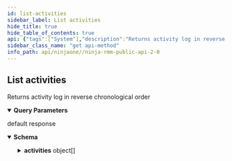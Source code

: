 ```yaml
---
id: list-activities
sidebar_label: List activities
hide_title: true
hide_table_of_contents: true
api: {"tags":["System"],"description":"Returns activity log in reverse chronological order","operationId":"getActivities","parameters":[{"name":"class","in":"query","description":"Activity Class (System/Device) filter","schema":{"type":"string","default":"ALL","enum":["SYSTEM","DEVICE","USER","ALL"]}},{"name":"before","in":"query","description":"Return activities recorded prior to specified date","schema":{"type":"string"}},{"name":"after","in":"query","description":"Return activities recorded after to specified date","schema":{"type":"string"}},{"name":"olderThan","in":"query","description":"Return activities recorded that are newer than specified activity ID","schema":{"type":"integer","format":"int32"}},{"name":"newerThan","in":"query","description":"Return activities recorded that are older than specified activity ID","schema":{"type":"integer","format":"int32"}},{"name":"type","in":"query","description":"Return activities of type","schema":{"type":"string"}},{"name":"status","in":"query","description":"Return activities with status(es)","schema":{"type":"string"}},{"name":"user","in":"query","description":"Return activities for user(s)","schema":{"type":"string"}},{"name":"seriesUid","in":"query","description":"Return activities related to alert (series)","schema":{"type":"string"}},{"name":"df","in":"query","description":"Device filter","schema":{"type":"string"}},{"name":"pageSize","in":"query","description":"Limit number of activities to return","schema":{"maximum":1000,"minimum":10,"type":"integer","format":"int32","default":200}},{"name":"lang","in":"query","description":"Language tag","schema":{"type":"string"}},{"name":"tz","in":"query","description":"Time Zone","schema":{"type":"string"}}],"responses":{"default":{"description":"default response","content":{"application/json":{"schema":{"type":"object","properties":{"lastActivityId":{"type":"integer","description":"Last recorded activity ID for account","format":"int64"},"activities":{"type":"array","items":{"type":"object","properties":{"id":{"type":"integer","description":"Activity identifier","format":"int64"},"activityTime":{"type":"number","description":"Activity timestamp","format":"double"},"deviceId":{"type":"integer","description":"Device identifier","format":"int32"},"severity":{"type":"string","description":"Severity","enum":["NONE","MINOR","MODERATE","MAJOR","CRITICAL"]},"priority":{"type":"string","description":"Priority","enum":["NONE","LOW","MEDIUM","HIGH"]},"seriesUid":{"type":"string","description":"Activity series UID (job/condition UID)","format":"uuid"},"activityType":{"type":"string","description":"Activity type code","enum":["ACTIONSET","ACTION","CONDITION","CONDITION_ACTIONSET","CONDITION_ACTION","ANTIVIRUS","PATCH_MANAGEMENT","TEAMVIEWER","MONITOR","SYSTEM","COMMENT","SHADOWPROTECT","IMAGEMANAGER","HELP_REQUEST","SOFTWARE_PATCH_MANAGEMENT","SPLASHTOP","CLOUDBERRY","CLOUDBERRY_BACKUP","SCHEDULED_TASK","RDP","SCRIPTING","SECURITY","REMOTE_TOOLS","VIRTUALIZATION","PSA","MDM"]},"statusCode":{"type":"string","description":"Activity status code","enum":["START_REQUESTED","STARTED","IN_PROCESS","COMPLETED","CANCEL_REQUESTED","CANCELLED","BLOCKED","TRIGGERED","RESET","ACKNOWLEDGED","DISABLED","EVALUATION_FAILURE","CLIENT_CREATED","CLIENT_UPDATED","CLIENT_DELETED","CREDENTIAL_CREATED","CREDENTIAL_UPDATED","CREDENTIAL_DELETED","LOCATION_CREATED","LOCATION_UPDATED","LOCATION_DELETED","POLICY_CREATED","POLICY_UPDATED","POLICY_DELETED","NODE_CREATED","NODE_UPDATED","NODE_DELETED","NODE_ACCESS_GRANTED","NODE_ACCESS_DENIED","NODE_REGISTRATION_REJECTED","NODE_IDENTIFICATION_UPDATED","NODE_CLONING_DETECTED","NODE_CLONE_ADVISED_TO_REGISTER","NODE_MANUALLY_APPROVED","NODE_AUTOMATICALLY_APPROVED","NODE_MANUALLY_REJECTED","NODE_AUTOMATICALLY_REJECTED","REJECTED_NODE_CLEARED","REJECTED_NODE_DELETED","MOBILE_DEVICE_UNREGISTERED","APP_USER_CREATED","APP_USER_UPDATED","APP_USER_DELETED","APP_USER_LOGGED_IN","APP_USER_LOGGED_OUT","APP_USER_MFA_SETUP","APP_USER_MFA_DELETED","APP_USER_CRITICAL_ACTION","APP_USER_AUDIT_FAILED_LOGIN","END_USER_CREATED","END_USER_UPDATED","END_USER_DELETED","END_USER_LOGGED_IN","END_USER_LOGGED_OUT","END_USER_MFA_SETUP","END_USER_MFA_DELETED","END_USER_AUDIT_FAILED_LOGIN","CONTACT_CREATED","CONTACT_UPDATED","CONTACT_DELETED","DEVICE_GROUP_CREATED","DEVICE_GROUP_UPDATED","DEVICE_GROUP_DELETED","TICKET_TEMPLATE_CREATED","TICKET_TEMPLATE_UPDATED","TICKET_TEMPLATE_DELETED","CUSTOM_HEALTH_STATUS_CHANGED","CUSTOM_HEALTH_STATUS_RESET","PSA_TICKET_CREATION_FAILED","PSA_TICKET_CREATION_SUCCEEDED","RESET_BY_PSA_TICKET_CALLBACK","PSA_TICKET_CREATION_TEST","PSA_ENABLED","PSA_DISABLED","PSA_CREDENTIALS_FAILED","CONNECTWISE_AGREEMENTS_SYNC_COMPLETED","CONNECTWISE_AGREEMENTS_SYNC_STARTED","CONNECTWISE_NODE_SYNC_COMPLETED","CONNECTWISE_NODE_SYNC_STARTED","CONNECTWISE_NODE_SYNC_NODE_CREATED","CONNECTWISE_NODE_SYNC_NODE_UPDATED","CONNECTWISE_NODE_SYNC_NODE_DELETED","CONNECTWISE_UPDATED","CONNECTWISECONTROL_ATTEMPT","AUTOTASK_NODE_SYNC_STARTED","AUTOTASK_NODE_SYNC_COMPLETED","AUTOTASK_NODE_SYNC_NODE_CREATED","AUTOTASK_NODE_SYNC_NODE_UPDATED","AUTOTASK_NODE_SYNC_NODE_DELETED","AUTOTASK_UPDATED","REPORT_CREATED","REPORT_UPDATED","REPORT_DELETED","TIME_ZONE_UPDATED","LANGUAGE_TAG_UPDATED","NODE_ROLE_CREATED","NODE_ROLE_UPDATED","NODE_ROLE_DELETED","COMMENT","VIPREAV_INSTALLED","VIPREAV_INSTALL_FAILED","VIPREAV_UNINSTALLED","VIPREAV_UNINSTALL_FAILED","VIPREAV_SCAN_THREAT_QUARANTINED","VIPREAV_ACTIVEPROTECTION_THREAT_QUARANTINED","VIPREAV_USERINITIATED_THREAT_QUARANTINED","VIPREAV_QUARANTINED_THREAT_REMOVED","VIPREAV_REBOOT_REQUIRED","VIPREAV_SCAN_STARTED","VIPREAV_SCAN_COMPLETED","VIPREAV_SCAN_ABORTED","VIPREAV_SCAN_FAILED","VIPREAV_SCAN_PAUSED","VIPREAV_DISABLED","WEBROOT_COMMAND_SUBMITTED","WEBROOT_THREAT_DETECTED","WEBROOT_INSTALL_FAILED","BITDEFENDER_SCAN_STARTED","BITDEFENDER_SCAN_COMPLETED","BITDEFENDER_THREAT_DELETE_FROM_QUARANTINE","BITDEFENDER_THREAT_RESTORE_FROM_QUARANTINE","BITDEFENDER_SCAN_FAILED","BITDEFENDER_THREAT_DELETE_FROM_QUARANTINE_FAILED","BITDEFENDER_THREAT_RESTORE_FROM_QUARANTINE_FAILED","BITDEFENDER_DOWNLOAD_STARTED","BITDEFENDER_DOWNLOAD_SUCCEEDED","BITDEFENDER_DOWNLOAD_FAILED","BITDEFENDER_INSTALLATION_STARTED","BITDEFENDER_INSTALLATION_SUCCEEDED","BITDEFENDER_INSTALLATION_FAILED","BITDEFENDER_UNINSTALLATION_STARTED","BITDEFENDER_UNINSTALLATION_SUCCEEDED","BITDEFENDER_UNINSTALLATION_FAILED","BITDEFENDER_UNPACKING_FAILED","BDAS_BITDEFENDER_THREAT_IGNORED","BDAS_BITDEFENDER_THREAT_PRESENT","BDAS_BITDEFENDER_THREAT_DELETED","BDAS_BITDEFENDER_THREAT_BLOCKED","BDAS_BITDEFENDER_THREAT_QUARANTINED","BDAS_BITDEFENDER_THREAT_CLEANED","BDAS_BITDEFENDER_PURGE_QUARANTINE_FAILED","BDAS_BITDEFENDER_PURGE_QUARANTINE_SUCCESS","BDAS_BITDEFENDER_THREAT_QUARANTINE_RESTORED","BDAS_BITDEFENDER_THREAT_QUARANTINE_RESTORED_CUSTOMPATH","BDAS_BITDEFENDER_THREAT_QUARANTINE_DELETED","BITDEFENDER_RETRY_INSTALL_COMPLETED","BITDEFENDER_DISABLED","BITDEFENDER_EXISTING_PRODUCT_UNINSTALL","COMPETITOR_EXISTING_PRODUCT_UNINSTALL","SCHEDULE_INSTALL_OPTION_CHANGED","SECURITY_CREDENTIAL_ACCESS_GRANTED","SECURITY_CREDENTIAL_ACCESS_DENIED","PATCH_MANAGEMENT_SCAN_STARTED","PATCH_MANAGEMENT_SCAN_COMPLETED","PATCH_MANAGEMENT_APPLY_PATCH_STARTED","PATCH_MANAGEMENT_APPLY_PATCH_COMPLETED","PATCH_MANAGEMENT_INSTALLED","PATCH_MANAGEMENT_INSTALL_FAILED","PATCH_MANAGEMENT_MESSAGE","PATCH_MANAGEMENT_FAILURE","SOFTWARE_PATCH_MANAGEMENT_SCAN_STARTED","SOFTWARE_PATCH_MANAGEMENT_SCAN_COMPLETED","SOFTWARE_PATCH_MANAGEMENT_APPLY_PATCH_STARTED","SOFTWARE_PATCH_MANAGEMENT_APPLY_PATCH_COMPLETED","SOFTWARE_PATCH_MANAGEMENT_INSTALLED","SOFTWARE_PATCH_MANAGEMENT_INSTALL_FAILED","SOFTWARE_PATCH_MANAGEMENT_MESSAGE","TEAMVIEWER_INSTALLED","TEAMVIEWER_INSTALL_FAILED","TEAMVIEWER_UNINSTALLED","TEAMVIEWER_UNINSTALL_FAILED","TEAMVIEWER_CONNECTION_ESTABLISHED","TEAMVIEWER_CONNECTION_TERMINATED","TEAMVIEWER_PERMANENT_PASSWORD_CHANGED","TEAMVIEWER_ACCOUNTNAME_ADDED","TEAMVIEWER_ACCOUNTNAME_CHANGED","TEAMVIEWER_ACCOUNTNAME_REMOVED","TEAMVIEWER_CONNECTION_CANCELLED","TEAMVIEWER_CONFIG_CHANGED","SPLASHTOP_CONNECTION_INITIATED","SPLASHTOP_CONNECTION_ESTABLISHED","SPLASHTOP_CONNECTION_TERMINATED","REMOTE_TOOLS_UPLOAD_FILE_INITIATED","REMOTE_TOOLS_DOWNLOAD_FILE_INITIATED","REMOTE_TOOLS_CREATE_DIRECTORY_INITIATED","REMOTE_TOOLS_RENAME_FILE_INITIATED","REMOTE_TOOLS_DELETE_FILE_INITIATED","REMOTE_TOOLS_MODIFY_OBJECT_SUCCESS","REMOTE_TOOLS_MODIFY_OBJECT_FAILED","REMOTE_TOOLS_COPY_OBJECT_SUCCESS","REMOTE_TOOLS_COPY_OBJECT_FAILED","REMOTE_TOOLS_MOVE_OBJECT_SUCCESS","REMOTE_TOOLS_MOVE_OBJECT_FAILED","REMOTE_TOOLS_DELETE_OBJECT_SUCCESS","REMOTE_TOOLS_DELETE_OBJECT_FAILED","REMOTE_TOOLS_CREATE_DIRECTORY_SUCCESS","REMOTE_TOOLS_CREATE_DIRECTORY_FAILED","REMOTE_TOOLS_FILE_TRANSFER_SUCCESS","REMOTE_TOOLS_FILE_TRANSFER_FAILED","REMOTE_TOOLS_SERVICE_CONTROL_INITIATED","REMOTE_TOOLS_START_SERVICE_SUCCESS","REMOTE_TOOLS_START_SERVICE_FAILED","REMOTE_TOOLS_STOP_SERVICE_SUCCESS","REMOTE_TOOLS_STOP_SERVICE_FAILED","REMOTE_TOOLS_RESTART_SERVICE_SUCCESS","REMOTE_TOOLS_RESTART_SERVICE_FAILED","REMOTE_TOOLS_START_TYPE_CHANGE_SUCCESS","REMOTE_TOOLS_START_TYPE_CHANGE_FAILED","REMOTE_TOOLS_PROCESS_CONTROL_INITIATED","REMOTE_TOOLS_SET_PROCESS_PRIORITY_SUCESS","REMOTE_TOOLS_SET_PROCESS_PRIORITY_FAILED","REMOTE_TOOLS_TERMINATE_PROCESS_SUCCESS","REMOTE_TOOLS_TERMINATE_PROCESS_FAILED","REMOTE_TOOLS_TERMINATE_PROCESS_TREE_SUCCESS","REMOTE_TOOLS_TERMINATE_PROCESS_TREE_FAILED","REMOTE_TOOLS_REGISTRY_CONTROL_INITIATED","REMOTE_TOOLS_CREATE_KEY_SUCCESS","REMOTE_TOOLS_CREATE_KEY_FAILED","REMOTE_TOOLS_RENAME_KEY_SUCCESS","REMOTE_TOOLS_RENAME_KEY_FAILED","REMOTE_TOOLS_DELETE_KEY_SUCCESS","REMOTE_TOOLS_DELETE_KEY_FAILED","REMOTE_TOOLS_CREATE_PARAMETER_SUCCESS","REMOTE_TOOLS_CREATE_PARAMETER_FAILED","REMOTE_TOOLS_RENAME_PARAMETER_SUCCESS","REMOTE_TOOLS_RENAME_PARAMETER_FAILED","REMOTE_TOOLS_DELETE_PARAMETER_SUCCESS","REMOTE_TOOLS_DELETE_PARAMETER_FAILED","REMOTE_TOOLS_MODIFY_PARAMETER_SUCCESS","REMOTE_TOOLS_MODIFY_PARAMETER_FAILED","REMOTE_TOOLS_ACTIVE_DIRECTORY_INITIATED","ADAPTER_ADDED","ADAPTER_REMOVED","ADAPTER_CONFIG_CHANGED","ADAPTER_STATUS_CHANGED","CPU_ADDED","CPU_REMOVED","MEMORY_ADDED","MEMORY_REMOVED","DISK_DRIVE_ADDED","DISK_DRIVE_REMOVED","USER_LOGGED_IN","USER_LOGGED_OUT","PORT_OPENED","PORT_CLOSED","WINDOWS_SERVICE_STARTED","WINDOWS_SERVICE_STOPPED","MAC_DAEMON_STARTED","MAC_DAEMON_STOPPED","USER_ACCOUNT_ADDED","USER_ACCOUNT_REMOVED","PROCESS_STARTED","PROCESS_STOPPED","SYSTEM_REBOOTED","SOFTWARE_ADDED","SOFTWARE_REMOVED","DISK_PARTITION_ADDED","DISK_PARTITION_REMOVED","DISK_VOLUME_ADDED","DISK_VOLUME_REMOVED","CREDENTIALS_CHANGED","RAID_CONTROLLER_ADDED","RAID_CONTROLLER_REMOVED","RAID_PHYSICAL_DRIVE_ADDED","RAID_PHYSICAL_DRIVE_REMOVED","RAID_LOGICAL_DISK_ADDED","RAID_LOGICAL_DISK_REMOVED","BITLOCKER_ENABLED","BITLOCKER_DISABLED","FILEVAULT_ENABLED","FILEVAULT_DISABLED","TRUSTED_PLATFORM_MODULE_ENABLED","TRUSTED_PLATFORM_MODULE_DISABLED","TRUSTED_PLATFORM_MODULE_INSTALLED","TRUSTED_PLATFORM_MODULE_UNINSTALLED","SERVER_MESSAGE","AGENT_MESSAGE","WEBAPP_MESSAGE","DIVISION_FEATURE_ENABLED","DIVISION_FEATURE_DISABLED","NODE_JOBS_CANCELLED","DIVISION_STATUS_CHANGED","SHADOWPROTECT_INSTALLED","SHADOWPROTECT_INSTALL_FAILED","SHADOWPROTECT_UNINSTALLED","SHADOWPROTECT_UNINSTALL_FAILED","SHADOWPROTECT_BACKUPJOB_FAILED","SHADOWPROTECT_BACKUPJOB_ABORTED","SHADOWPROTECT_LICENSE_PROVISIONED","SHADOWPROTECT_LICENSE_PROVISION_FAILED","SHADOWPROTECT_LICENSE_ACTIVATED","SHADOWPROTECT_LICENSE_ACTIVATION_FAILED","SHADOWPROTECT_LICENSE_DEACTIVATED","SHADOWPROTECT_LICENSE_DEACTIVATION_FAILED","IMAGEMANAGER_INSTALLED","IMAGEMANAGER_INSTALL_FAILED","IMAGEMANAGER_UNINSTALLED","IMAGEMANAGER_UNINSTALL_FAILED","IMAGEMANAGER_LICENSE_PROVISIONED","IMAGEMANAGER_LICENSE_PROVISION_FAILED","IMAGEMANAGER_LICENSE_ACTIVATED","IMAGEMANAGER_LICENSE_ACTIVATION_FAILED","IMAGEMANAGER_LICENSE_DEACTIVATED","IMAGEMANAGER_LICENSE_DEACTIVATION_FAILED","IMAGEMANAGER_CONSOLIDATION_FAILED","IMAGEMANAGER_VERIFICATION_FAILED","HELP_REQUEST_SUBMITTED","CLOUDBERRY_INSTALLED","CLOUDBERRY_INSTALL_FAILED","CLOUDBERRY_UNINSTALLED","CLOUDBERRY_UNINSTALL_FAILED","CLOUDBERRY_BACKUPPLAN_CREATED","CLOUDBERRY_BACKUPPLAN_EDITED","CLOUDBERRY_BACKUPPLAN_DELETED","CLOUDBERRY_BACKUPPLAN_CREATION_FAILED","CLOUDBERRY_BACKUPJOB_STARTED","CLOUDBERRY_BACKUPJOB_SUCCEEDED","CLOUDBERRY_BACKUPJOB_FAILED","CLOUDBERRY_BACKUPJOB_COMPLETED_WITH_WARNING","CLOUDBERRY_USER_CREATED","CLOUDBERRY_NETWORK_CREDENTIAL_CREATED","CLOUDBERRY_NETWORK_CREDENTIAL_CREATION_FAILED","RDP_CONNECTION_INITIATED","RDP_CONNECTION_ESTABLISHED","RDP_CONNECTION_TERMINATED","RDP_AUTO_PROVISION","NC_SESSION_REQUESTED","NC_SESSION_STARTED","NC_SESSION_TERMINATED","NC_SESSION_SESSION_TERMINATION_REQUESTED","NC_SESSION_FAILED_TO_START","SCHEDULED_TASK_CREATED","SCHEDULED_TASK_UPDATED","SCHEDULED_TASK_DELETED","SCRIPT_CREATED","SCRIPT_UPDATED","SCRIPT_DELETED","LOCKHART_BACKUPJOB_START_REQUESTED","LOCKHART_BACKUPJOB_STARTED","LOCKHART_BACKUPJOB_IN_PROCESS","LOCKHART_BACKUPJOB_COMPLETED","LOCKHART_BACKUPJOB_FAILED","LOCKHART_RESTOREJOB_START_REQUESTED","LOCKHART_RESTOREJOB_STARTED","LOCKHART_RESTOREJOB_IN_PROCESS","LOCKHART_RESTOREJOB_COMPLETED","LOCKHART_RESTOREJOB_FAILED","LOCKHART_BACKUPJOB_COMPLETED_WITH_WARNING","LOCKHART_BACKUP_DOWNLOADED","LOCKHART_BACKUPPLAN_ADDED","LOCKHART_BACKUPPLAN_EDITED","LOCKHART_BACKUPPLAN_DELETED","LOCKHART_BACKUPJOB_CANCELLED","LOCKHART_BACKUPJOB_PROCESSING","LOCKHART_INSTALL_FAILED","LOCKHART_UNINSTALL_FAILED","LOCKHART_INSTALLED","LOCKHART_UNINSTALLED","LOCKHART_RESTOREJOB_CANCELLED","LOCKHART_BACKUPPLAN_CREATION_FAILED","LOCKHART_BACKUP_CONFIGURE_FAILED","LOCKHART_FILE_DOWNLOAD","LOCKHART_FOLDER_DOWNLOAD","LOCKHART_UPSYNCJOB_PROCESSING","LOCKHART_UPSYNCJOB_IN_PROCESS","LOCKHART_UPSYNCJOB_STARTED","LOCKHART_UPSYNCJOB_COMPLETED","LOCKHART_UPSYNCJOB_CANCELLED","LOCKHART_UPSYNCJOB_FAILED","LOCKHART_BACKUP_NAS_ACCESS_FAILED","LOCKHART_IMAGE_RESTORE_STARTED","LOCKHART_IMAGE_RESTORE_COMPLETED","LOCKHART_IMAGE_RESTORE_FAILED","LOCKHART_IMAGE_DOWNLOAD_STARTED","LOCKHART_IMAGE_DOWNLOAD_COMPLETED","LOCKHART_IMAGE_DOWNLOAD_FAILED","LOCKHART_IMAGE_DOWNLOAD_FILE_STARTED","LOCKHART_IMAGE_DOWNLOAD_FILE_COMPLETED","LOCKHART_IMAGE_DOWNLOAD_FILE_FAILED","LOCKHART_IMAGE_MOUNT_COMPLETED","LOCKHART_IMAGE_MOUNT_FAILED","LOCKHART_IMAGE_DOWNLOAD_FOLDER_STARTED","LOCKHART_IMAGE_DOWNLOAD_FOLDER_COMPLETED","LOCKHART_IMAGE_DOWNLOAD_FOLDER_FAILED","LOCKHART_REVISIONS_DELETE_STARTED","LOCKHART_REVISIONS_DELETED","LOCKHART_REVISIONS_DELETE_FAILED","LOCKHART_FOLDERS_DELETED","LOCKHART_FILES_DELETED","LOCKHART_FILES_AND_FOLDERS_DELETED","API_ACCESS_GRANTED","API_ACCESS_DENIED","API_WEBHOOK_CONFIGURATION_UPDATED","API_ACCESS_REVOKED","MAINTENANCE_MODE_CONFIGURED","MAINTENANCE_MODE_DELETED","MAINTENANCE_MODE_MODIFIED","MAINTENANCE_MODE_FAILED","REMOTE_SUPPORT_CREATED","REMOTE_SUPPORT_UPDATED","REMOTE_SUPPORT_DELETED","ACTIVE_DIRECTORY_ADD_USER_TO_GROUP_AND_SET_PRIMARY_GROUP_FAILED","ACTIVE_DIRECTORY_ADD_USER_TO_GROUP_AND_SET_PRIMARY_GROUP_SUCCESS","ACTIVE_DIRECTORY_ADD_USER_TO_GROUP_FAILED","ACTIVE_DIRECTORY_ADD_USER_TO_GROUP_SUCCESS","ACTIVE_DIRECTORY_ALLOW_USER_PASSWORD_CHANGE_FAILED","ACTIVE_DIRECTORY_ALLOW_USER_PASSWORD_CHANGE_SUCCESS","ACTIVE_DIRECTORY_DISABLED_ACCOUNT_EXPIRATION_FAILED","ACTIVE_DIRECTORY_DISABLED_ACCOUNT_EXPIRATION_SUCCESS","ACTIVE_DIRECTORY_DISABLED_PASSWORD_EXPIRATION_FAILED","ACTIVE_DIRECTORY_DISABLED_PASSWORD_EXPIRATION_SUCCESS","ACTIVE_DIRECTORY_DISABLE_USER_FAILED","ACTIVE_DIRECTORY_DISABLE_USER_SUCCESS","ACTIVE_DIRECTORY_DISALLOW_USER_PASSWORD_CHANGE_FAILED","ACTIVE_DIRECTORY_DISALLOW_USER_PASSWORD_CHANGE_SUCCESS","ACTIVE_DIRECTORY_ENABLE_USER_FAILED","ACTIVE_DIRECTORY_ENABLE_USER_SUCCESS","ACTIVE_DIRECTORY_ENABLED_PASSWORD_EXPIRATION_FAILED","ACTIVE_DIRECTORY_ENABLED_PASSWORD_EXPIRATION_SUCCESS","ACTIVE_DIRECTORY_NOT_REQUIRE_PASSWORD_CHANGE_FAILED","ACTIVE_DIRECTORY_NOT_REQUIRE_PASSWORD_CHANGE_SUCCESS","ACTIVE_DIRECTORY_REMOVE_USER_FROM_GROUP_FAILED","ACTIVE_DIRECTORY_REMOVE_USER_FROM_GROUP_SUCCESS","ACTIVE_DIRECTORY_REQUIRE_PASSWORD_CHANGE_FAILED","ACTIVE_DIRECTORY_REQUIRE_PASSWORD_CHANGE_SUCCESS","ACTIVE_DIRECTORY_RESET_PASSWORD_FAILED","ACTIVE_DIRECTORY_RESET_PASSWORD_SUCCESS","ACTIVE_DIRECTORY_SET_ACCOUNT_EXPIRATION_FAILED","ACTIVE_DIRECTORY_SET_ACCOUNT_EXPIRATION_SUCCESS","ACTIVE_DIRECTORY_SET_PRIMARY_GROUP_FAILED","ACTIVE_DIRECTORY_SET_PRIMARY_GROUP_SUCCESS","ACTIVE_DIRECTORY_UNLOCK_USER_SUCCESS","ACTIVE_DIRECTORY_UNLOCK_USER_FAILED","ACTIVE_DIRECTORY_AUTO_DISCOVERY_JOB_RESULT_FAILED","ACTIVE_DIRECTORY_AUTO_DISCOVERY_JOB_RESULT_SUCCESS","ACTIVE_DIRECTORY_AUTO_DISCOVERY_DEPLOYMENT_RESULT","ACTIVE_DIRECTORY_AUTO_DISCOVERY_CHANGE_CANDIDATE_NODE_STATUS_FAILED","ACTIVE_DIRECTORY_AUTO_DISCOVERY_CHANGE_CANDIDATE_NODE_STATUS_SUCCESS","ACTIVE_DIRECTORY_AUTO_DISCOVERY_CLEAR_CANDIDATE_NODES_FAILED","ACTIVE_DIRECTORY_AUTO_DISCOVERY_CLEAR_CANDIDATE_NODES_SUCCESS","ACTIVE_DIRECTORY_AUTO_DISCOVERY_DISCOVERY_JOB_CREATED","ACTIVE_DIRECTORY_AUTO_DISCOVERY_DISCOVERY_JOB_UPDATED","ACTIVE_DIRECTORY_AUTO_DISCOVERY_DISCOVERY_JOB_DELETED","UNKNOWN","NINJA_TICKETING_CREATION_FAILED","NINJA_TICKETING_FORM_CREATED","NINJA_TICKETING_FORM_UPDATED","NINJA_TICKETING_FORM_ACTIVED","NINJA_TICKETING_FORM_DEACTIVED","NINJA_TICKETING_ATTRIBUTE_CREATED","NINJA_TICKETING_ATTRIBUTE_UPDATED","NINJA_TICKETING_ATTRIBUTE_ACTIVED","NINJA_TICKETING_ATTRIBUTE_DEACTIVATED","NINJA_TICKETING_RULESET_CREATED","NINJA_TICKETING_RULESET_UPDATED","NINJA_TICKETING_RULESET_DELETED","NINJA_TICKETING_EMAIL_ADDRESS_CONFIG_CREATED","NINJA_TICKETING_EMAIL_ADDRESS_CONFIG_UPDATED","NINJA_TICKETING_EMAIL_ADDRESS_CONFIG_DELETED","NINJA_TICKETING_EMAIL_ADDRESS_CONFIG_MAKE_DEFAULT","NINJA_TICKETING_TRIGGER_CREATED","NINJA_TICKETING_TRIGGER_UPDATED","NINJA_TICKETING_TRIGGER_DELETED","NINJA_TICKETING_TICKET_CREATED","NINJA_TICKETING_TICKET_DELETED","NINJA_TICKETING_PENDING_EMAIL_CREATION_APPROVED","NINJA_TICKETING_PENDING_EMAIL_UPDATE_APPROVED","NINJA_TICKETING_PENDING_EMAIL_REJECTED","NINJA_TICKETING_ENABLED","NINJA_TICKETING_DISABLED","NINJA_TICKETING_UPDATED","NINJA_TICKETING_FORM_MAKE_DEFAULT","NINJA_TICKETING_CONDITION_RULE_MAKE_DEFAULT","NINJA_TICKETING_SCRIPT_RULE_MAKE_DEFAULT","NINJA_TICKETING_PENDING_EMAIL_RECEIVED","NODE_ATTRIBUTE_CREATED","NODE_ATTRIBUTE_UPDATED","NODE_ATTRIBUTE_DELETED","NODE_ATTRIBUTE_VALUE_UPDATED","NODE_ATTRIBUTE_VALUE_DECRYPTED","DOCUMENT_TEMPLATE_CREATED","DOCUMENT_TEMPLATE_UPDATED","DOCUMENT_TEMPLATE_DELETED","CLIENT_DOCUMENT_CREATED","CLIENT_DOCUMENT_UPDATED","CLIENT_DOCUMENT_DELETED","CLIENT_DOCUMENT_ATTRIBUTE_VALUE_DECRYPTED","MDM_LOCK_DEVICE_STATUS_CREATED","MDM_REBOOT_DEVICE_STATUS_CREATED","MDM_RESET_PASSCODE_DEVICE_STATUS_CREATED","MDM_RELINQUISH_OWNERSHIP_DEVICE_STATUS_CREATED","MDM_LOCK_DEVICE_STATUS_UPDATED","MDM_REBOOT_DEVICE_STATUS_UPDATED","MDM_RESET_PASSCODE_DEVICE_STATUS_UPDATED","MDM_RELINQUISH_OWNERSHIP_DEVICE_STATUS_UPDATED","MDM_CLEAR_PASSCODE_STATUS_CREATED","MDM_CLEAR_PASSCODE_STATUS_UPDATED","MDM_ERASE_STATUS_CREATED","MDM_ERASE_STATUS_UPDATED"]},"status":{"type":"string","description":"Status description"},"activityResult":{"type":"string","description":"Activity result","enum":["SUCCESS","FAILURE","UNSUPPORTED","UNCOMPLETED"]},"sourceConfigUid":{"type":"string","description":"Source configuration/policy element reference","format":"uuid"},"sourceName":{"type":"string","description":"Source configuration/policy element name"},"subject":{"type":"string","description":"Activity subject"},"userId":{"type":"integer","description":"User identifier","format":"int32"},"message":{"type":"string","description":"Activity message"},"type":{"type":"string","description":"Activity type description"},"data":{"type":"object","additionalProperties":true,"description":"Activity data"}}}}}}}}}},"method":"get","path":"/api/v2/activities","servers":[{"url":"https://eu.ninjarmm.com","description":"EU instance"},{"url":"https://app.ninjarmm.com","description":"US instance"},{"url":"https://oc.ninjarmm.com","description":"Oceania instance"}],"security":[{"oauth2":["monitoring","Management","control"]},{"sessionKey":["monitoring","Management","control"]},{"bearer":["monitoring","Management","control"]}],"securitySchemes":{"oauth2":{"type":"oauth2","flows":{"authorizationCode":{"authorizationUrl":"/ws/oauth/authorize","tokenUrl":"/ws/oauth/token","scopes":{"monitoring":"Monitoring APIs","Management":"Management APIs"}},"clientCredentials":{"tokenUrl":"/ws/oauth/token","scopes":{"monitoring":"Monitoring APIs","Management":"Management APIs"}}}},"sessionKey":{"type":"apiKey","name":"sessionKey","in":"cookie"},"bearer":{"type":"http","scheme":"bearer"}},"info":{"title":"Ninja RMM Public API 2.0","description":"Ninja RMM Public API documentation. <br><br>\nSee also: <br> \n<a href=\"https://resources.ninjarmm.com/API/Ninja+RMM+Public+API+v2.0.5+Device+Filter+Syntax.pdf\">Device Filter syntax</a><br>\n<a href=\"https://resources.ninjarmm.com/API/Ninja+RMM+Public+API+v2.0.5+Webhooks.pdf\">Webhooks</a>","contact":{"email":"api@ninjarmm.com"},"version":"2.0.9-draft"},"postman":{"name":"List activities","description":{"content":"Returns activity log in reverse chronological order","type":"text/plain"},"url":{"path":["api","v2","activities"],"host":["{{baseUrl}}"],"query":[{"disabled":false,"description":{"content":"Activity Class (System/Device) filter","type":"text/plain"},"key":"class","value":""},{"disabled":false,"description":{"content":"Return activities recorded prior to specified date","type":"text/plain"},"key":"before","value":""},{"disabled":false,"description":{"content":"Return activities recorded after to specified date","type":"text/plain"},"key":"after","value":""},{"disabled":false,"description":{"content":"Return activities recorded that are newer than specified activity ID","type":"text/plain"},"key":"olderThan","value":""},{"disabled":false,"description":{"content":"Return activities recorded that are older than specified activity ID","type":"text/plain"},"key":"newerThan","value":""},{"disabled":false,"description":{"content":"Return activities of type","type":"text/plain"},"key":"type","value":""},{"disabled":false,"description":{"content":"Return activities with status(es)","type":"text/plain"},"key":"status","value":""},{"disabled":false,"description":{"content":"Return activities for user(s)","type":"text/plain"},"key":"user","value":""},{"disabled":false,"description":{"content":"Return activities related to alert (series)","type":"text/plain"},"key":"seriesUid","value":""},{"disabled":false,"description":{"content":"Device filter","type":"text/plain"},"key":"df","value":""},{"disabled":false,"description":{"content":"Limit number of activities to return","type":"text/plain"},"key":"pageSize","value":""},{"disabled":false,"description":{"content":"Language tag","type":"text/plain"},"key":"lang","value":""},{"disabled":false,"description":{"content":"Time Zone","type":"text/plain"},"key":"tz","value":""}],"variable":[]},"header":[{"key":"Accept","value":"application/json"}],"method":"GET"}}
sidebar_class_name: "get api-method"
info_path: api/ninjaone//ninja-rmm-public-api-2-0
---
```



## List activities



Returns activity log in reverse chronological order

<details style={{"marginBottom":"1rem"}} data-collapsed={false} open={true}><summary style={{}}><strong>Query Parameters</strong></summary><div><ul><ParamsItem className={"paramsItem"} param={{"name":"class","in":"query","description":"Activity Class (System/Device) filter","schema":{"type":"string","default":"ALL","enum":["SYSTEM","DEVICE","USER","ALL"]}}}></ParamsItem><ParamsItem className={"paramsItem"} param={{"name":"before","in":"query","description":"Return activities recorded prior to specified date","schema":{"type":"string"}}}></ParamsItem><ParamsItem className={"paramsItem"} param={{"name":"after","in":"query","description":"Return activities recorded after to specified date","schema":{"type":"string"}}}></ParamsItem><ParamsItem className={"paramsItem"} param={{"name":"olderThan","in":"query","description":"Return activities recorded that are newer than specified activity ID","schema":{"type":"integer","format":"int32"}}}></ParamsItem><ParamsItem className={"paramsItem"} param={{"name":"newerThan","in":"query","description":"Return activities recorded that are older than specified activity ID","schema":{"type":"integer","format":"int32"}}}></ParamsItem><ParamsItem className={"paramsItem"} param={{"name":"type","in":"query","description":"Return activities of type","schema":{"type":"string"}}}></ParamsItem><ParamsItem className={"paramsItem"} param={{"name":"status","in":"query","description":"Return activities with status(es)","schema":{"type":"string"}}}></ParamsItem><ParamsItem className={"paramsItem"} param={{"name":"user","in":"query","description":"Return activities for user(s)","schema":{"type":"string"}}}></ParamsItem><ParamsItem className={"paramsItem"} param={{"name":"seriesUid","in":"query","description":"Return activities related to alert (series)","schema":{"type":"string"}}}></ParamsItem><ParamsItem className={"paramsItem"} param={{"name":"df","in":"query","description":"Device filter","schema":{"type":"string"}}}></ParamsItem><ParamsItem className={"paramsItem"} param={{"name":"pageSize","in":"query","description":"Limit number of activities to return","schema":{"maximum":1000,"minimum":10,"type":"integer","format":"int32","default":200}}}></ParamsItem><ParamsItem className={"paramsItem"} param={{"name":"lang","in":"query","description":"Language tag","schema":{"type":"string"}}}></ParamsItem><ParamsItem className={"paramsItem"} param={{"name":"tz","in":"query","description":"Time Zone","schema":{"type":"string"}}}></ParamsItem></ul></div></details><div><ApiTabs><TabItem label={"default"} value={"default"}><div>

default response

</div><div><details style={{}} data-collapsed={false} open={true}><summary style={{"textAlign":"left"}}><strong>Schema</strong></summary><div style={{"textAlign":"left","marginLeft":"1rem"}}></div><ul style={{"marginLeft":"1rem"}}><SchemaItem collapsible={false} name={"lastActivityId"} required={false} schemaDescription={"Last recorded activity ID for account"} schemaName={"int64"} qualifierMessage={undefined}></SchemaItem><SchemaItem collapsible={true} className={"schemaItem"}><details style={{}}><summary style={{}}><strong>activities</strong><span style={{"opacity":"0.6"}}> object[]</span></summary><div style={{"marginLeft":"1rem"}}><ul><SchemaItem collapsible={false} name={"id"} required={false} schemaDescription={"Activity identifier"} schemaName={"int64"} qualifierMessage={undefined}></SchemaItem><SchemaItem collapsible={false} name={"activityTime"} required={false} schemaDescription={"Activity timestamp"} schemaName={"double"} qualifierMessage={undefined}></SchemaItem><SchemaItem collapsible={false} name={"deviceId"} required={false} schemaDescription={"Device identifier"} schemaName={"int32"} qualifierMessage={undefined}></SchemaItem><SchemaItem collapsible={false} name={"severity"} required={false} schemaDescription={"Severity"} schemaName={"string"} qualifierMessage={"**Possible values:** [`NONE`, `MINOR`, `MODERATE`, `MAJOR`, `CRITICAL`]"}></SchemaItem><SchemaItem collapsible={false} name={"priority"} required={false} schemaDescription={"Priority"} schemaName={"string"} qualifierMessage={"**Possible values:** [`NONE`, `LOW`, `MEDIUM`, `HIGH`]"}></SchemaItem><SchemaItem collapsible={false} name={"seriesUid"} required={false} schemaDescription={"Activity series UID (job/condition UID)"} schemaName={"uuid"} qualifierMessage={undefined}></SchemaItem><SchemaItem collapsible={false} name={"activityType"} required={false} schemaDescription={"Activity type code"} schemaName={"string"} qualifierMessage={"**Possible values:** [`ACTIONSET`, `ACTION`, `CONDITION`, `CONDITION_ACTIONSET`, `CONDITION_ACTION`, `ANTIVIRUS`, `PATCH_MANAGEMENT`, `TEAMVIEWER`, `MONITOR`, `SYSTEM`, `COMMENT`, `SHADOWPROTECT`, `IMAGEMANAGER`, `HELP_REQUEST`, `SOFTWARE_PATCH_MANAGEMENT`, `SPLASHTOP`, `CLOUDBERRY`, `CLOUDBERRY_BACKUP`, `SCHEDULED_TASK`, `RDP`, `SCRIPTING`, `SECURITY`, `REMOTE_TOOLS`, `VIRTUALIZATION`, `PSA`, `MDM`]"}></SchemaItem><SchemaItem collapsible={false} name={"statusCode"} required={false} schemaDescription={"Activity status code"} schemaName={"string"} qualifierMessage={"**Possible values:** [`START_REQUESTED`, `STARTED`, `IN_PROCESS`, `COMPLETED`, `CANCEL_REQUESTED`, `CANCELLED`, `BLOCKED`, `TRIGGERED`, `RESET`, `ACKNOWLEDGED`, `DISABLED`, `EVALUATION_FAILURE`, `CLIENT_CREATED`, `CLIENT_UPDATED`, `CLIENT_DELETED`, `CREDENTIAL_CREATED`, `CREDENTIAL_UPDATED`, `CREDENTIAL_DELETED`, `LOCATION_CREATED`, `LOCATION_UPDATED`, `LOCATION_DELETED`, `POLICY_CREATED`, `POLICY_UPDATED`, `POLICY_DELETED`, `NODE_CREATED`, `NODE_UPDATED`, `NODE_DELETED`, `NODE_ACCESS_GRANTED`, `NODE_ACCESS_DENIED`, `NODE_REGISTRATION_REJECTED`, `NODE_IDENTIFICATION_UPDATED`, `NODE_CLONING_DETECTED`, `NODE_CLONE_ADVISED_TO_REGISTER`, `NODE_MANUALLY_APPROVED`, `NODE_AUTOMATICALLY_APPROVED`, `NODE_MANUALLY_REJECTED`, `NODE_AUTOMATICALLY_REJECTED`, `REJECTED_NODE_CLEARED`, `REJECTED_NODE_DELETED`, `MOBILE_DEVICE_UNREGISTERED`, `APP_USER_CREATED`, `APP_USER_UPDATED`, `APP_USER_DELETED`, `APP_USER_LOGGED_IN`, `APP_USER_LOGGED_OUT`, `APP_USER_MFA_SETUP`, `APP_USER_MFA_DELETED`, `APP_USER_CRITICAL_ACTION`, `APP_USER_AUDIT_FAILED_LOGIN`, `END_USER_CREATED`, `END_USER_UPDATED`, `END_USER_DELETED`, `END_USER_LOGGED_IN`, `END_USER_LOGGED_OUT`, `END_USER_MFA_SETUP`, `END_USER_MFA_DELETED`, `END_USER_AUDIT_FAILED_LOGIN`, `CONTACT_CREATED`, `CONTACT_UPDATED`, `CONTACT_DELETED`, `DEVICE_GROUP_CREATED`, `DEVICE_GROUP_UPDATED`, `DEVICE_GROUP_DELETED`, `TICKET_TEMPLATE_CREATED`, `TICKET_TEMPLATE_UPDATED`, `TICKET_TEMPLATE_DELETED`, `CUSTOM_HEALTH_STATUS_CHANGED`, `CUSTOM_HEALTH_STATUS_RESET`, `PSA_TICKET_CREATION_FAILED`, `PSA_TICKET_CREATION_SUCCEEDED`, `RESET_BY_PSA_TICKET_CALLBACK`, `PSA_TICKET_CREATION_TEST`, `PSA_ENABLED`, `PSA_DISABLED`, `PSA_CREDENTIALS_FAILED`, `CONNECTWISE_AGREEMENTS_SYNC_COMPLETED`, `CONNECTWISE_AGREEMENTS_SYNC_STARTED`, `CONNECTWISE_NODE_SYNC_COMPLETED`, `CONNECTWISE_NODE_SYNC_STARTED`, `CONNECTWISE_NODE_SYNC_NODE_CREATED`, `CONNECTWISE_NODE_SYNC_NODE_UPDATED`, `CONNECTWISE_NODE_SYNC_NODE_DELETED`, `CONNECTWISE_UPDATED`, `CONNECTWISECONTROL_ATTEMPT`, `AUTOTASK_NODE_SYNC_STARTED`, `AUTOTASK_NODE_SYNC_COMPLETED`, `AUTOTASK_NODE_SYNC_NODE_CREATED`, `AUTOTASK_NODE_SYNC_NODE_UPDATED`, `AUTOTASK_NODE_SYNC_NODE_DELETED`, `AUTOTASK_UPDATED`, `REPORT_CREATED`, `REPORT_UPDATED`, `REPORT_DELETED`, `TIME_ZONE_UPDATED`, `LANGUAGE_TAG_UPDATED`, `NODE_ROLE_CREATED`, `NODE_ROLE_UPDATED`, `NODE_ROLE_DELETED`, `COMMENT`, `VIPREAV_INSTALLED`, `VIPREAV_INSTALL_FAILED`, `VIPREAV_UNINSTALLED`, `VIPREAV_UNINSTALL_FAILED`, `VIPREAV_SCAN_THREAT_QUARANTINED`, `VIPREAV_ACTIVEPROTECTION_THREAT_QUARANTINED`, `VIPREAV_USERINITIATED_THREAT_QUARANTINED`, `VIPREAV_QUARANTINED_THREAT_REMOVED`, `VIPREAV_REBOOT_REQUIRED`, `VIPREAV_SCAN_STARTED`, `VIPREAV_SCAN_COMPLETED`, `VIPREAV_SCAN_ABORTED`, `VIPREAV_SCAN_FAILED`, `VIPREAV_SCAN_PAUSED`, `VIPREAV_DISABLED`, `WEBROOT_COMMAND_SUBMITTED`, `WEBROOT_THREAT_DETECTED`, `WEBROOT_INSTALL_FAILED`, `BITDEFENDER_SCAN_STARTED`, `BITDEFENDER_SCAN_COMPLETED`, `BITDEFENDER_THREAT_DELETE_FROM_QUARANTINE`, `BITDEFENDER_THREAT_RESTORE_FROM_QUARANTINE`, `BITDEFENDER_SCAN_FAILED`, `BITDEFENDER_THREAT_DELETE_FROM_QUARANTINE_FAILED`, `BITDEFENDER_THREAT_RESTORE_FROM_QUARANTINE_FAILED`, `BITDEFENDER_DOWNLOAD_STARTED`, `BITDEFENDER_DOWNLOAD_SUCCEEDED`, `BITDEFENDER_DOWNLOAD_FAILED`, `BITDEFENDER_INSTALLATION_STARTED`, `BITDEFENDER_INSTALLATION_SUCCEEDED`, `BITDEFENDER_INSTALLATION_FAILED`, `BITDEFENDER_UNINSTALLATION_STARTED`, `BITDEFENDER_UNINSTALLATION_SUCCEEDED`, `BITDEFENDER_UNINSTALLATION_FAILED`, `BITDEFENDER_UNPACKING_FAILED`, `BDAS_BITDEFENDER_THREAT_IGNORED`, `BDAS_BITDEFENDER_THREAT_PRESENT`, `BDAS_BITDEFENDER_THREAT_DELETED`, `BDAS_BITDEFENDER_THREAT_BLOCKED`, `BDAS_BITDEFENDER_THREAT_QUARANTINED`, `BDAS_BITDEFENDER_THREAT_CLEANED`, `BDAS_BITDEFENDER_PURGE_QUARANTINE_FAILED`, `BDAS_BITDEFENDER_PURGE_QUARANTINE_SUCCESS`, `BDAS_BITDEFENDER_THREAT_QUARANTINE_RESTORED`, `BDAS_BITDEFENDER_THREAT_QUARANTINE_RESTORED_CUSTOMPATH`, `BDAS_BITDEFENDER_THREAT_QUARANTINE_DELETED`, `BITDEFENDER_RETRY_INSTALL_COMPLETED`, `BITDEFENDER_DISABLED`, `BITDEFENDER_EXISTING_PRODUCT_UNINSTALL`, `COMPETITOR_EXISTING_PRODUCT_UNINSTALL`, `SCHEDULE_INSTALL_OPTION_CHANGED`, `SECURITY_CREDENTIAL_ACCESS_GRANTED`, `SECURITY_CREDENTIAL_ACCESS_DENIED`, `PATCH_MANAGEMENT_SCAN_STARTED`, `PATCH_MANAGEMENT_SCAN_COMPLETED`, `PATCH_MANAGEMENT_APPLY_PATCH_STARTED`, `PATCH_MANAGEMENT_APPLY_PATCH_COMPLETED`, `PATCH_MANAGEMENT_INSTALLED`, `PATCH_MANAGEMENT_INSTALL_FAILED`, `PATCH_MANAGEMENT_MESSAGE`, `PATCH_MANAGEMENT_FAILURE`, `SOFTWARE_PATCH_MANAGEMENT_SCAN_STARTED`, `SOFTWARE_PATCH_MANAGEMENT_SCAN_COMPLETED`, `SOFTWARE_PATCH_MANAGEMENT_APPLY_PATCH_STARTED`, `SOFTWARE_PATCH_MANAGEMENT_APPLY_PATCH_COMPLETED`, `SOFTWARE_PATCH_MANAGEMENT_INSTALLED`, `SOFTWARE_PATCH_MANAGEMENT_INSTALL_FAILED`, `SOFTWARE_PATCH_MANAGEMENT_MESSAGE`, `TEAMVIEWER_INSTALLED`, `TEAMVIEWER_INSTALL_FAILED`, `TEAMVIEWER_UNINSTALLED`, `TEAMVIEWER_UNINSTALL_FAILED`, `TEAMVIEWER_CONNECTION_ESTABLISHED`, `TEAMVIEWER_CONNECTION_TERMINATED`, `TEAMVIEWER_PERMANENT_PASSWORD_CHANGED`, `TEAMVIEWER_ACCOUNTNAME_ADDED`, `TEAMVIEWER_ACCOUNTNAME_CHANGED`, `TEAMVIEWER_ACCOUNTNAME_REMOVED`, `TEAMVIEWER_CONNECTION_CANCELLED`, `TEAMVIEWER_CONFIG_CHANGED`, `SPLASHTOP_CONNECTION_INITIATED`, `SPLASHTOP_CONNECTION_ESTABLISHED`, `SPLASHTOP_CONNECTION_TERMINATED`, `REMOTE_TOOLS_UPLOAD_FILE_INITIATED`, `REMOTE_TOOLS_DOWNLOAD_FILE_INITIATED`, `REMOTE_TOOLS_CREATE_DIRECTORY_INITIATED`, `REMOTE_TOOLS_RENAME_FILE_INITIATED`, `REMOTE_TOOLS_DELETE_FILE_INITIATED`, `REMOTE_TOOLS_MODIFY_OBJECT_SUCCESS`, `REMOTE_TOOLS_MODIFY_OBJECT_FAILED`, `REMOTE_TOOLS_COPY_OBJECT_SUCCESS`, `REMOTE_TOOLS_COPY_OBJECT_FAILED`, `REMOTE_TOOLS_MOVE_OBJECT_SUCCESS`, `REMOTE_TOOLS_MOVE_OBJECT_FAILED`, `REMOTE_TOOLS_DELETE_OBJECT_SUCCESS`, `REMOTE_TOOLS_DELETE_OBJECT_FAILED`, `REMOTE_TOOLS_CREATE_DIRECTORY_SUCCESS`, `REMOTE_TOOLS_CREATE_DIRECTORY_FAILED`, `REMOTE_TOOLS_FILE_TRANSFER_SUCCESS`, `REMOTE_TOOLS_FILE_TRANSFER_FAILED`, `REMOTE_TOOLS_SERVICE_CONTROL_INITIATED`, `REMOTE_TOOLS_START_SERVICE_SUCCESS`, `REMOTE_TOOLS_START_SERVICE_FAILED`, `REMOTE_TOOLS_STOP_SERVICE_SUCCESS`, `REMOTE_TOOLS_STOP_SERVICE_FAILED`, `REMOTE_TOOLS_RESTART_SERVICE_SUCCESS`, `REMOTE_TOOLS_RESTART_SERVICE_FAILED`, `REMOTE_TOOLS_START_TYPE_CHANGE_SUCCESS`, `REMOTE_TOOLS_START_TYPE_CHANGE_FAILED`, `REMOTE_TOOLS_PROCESS_CONTROL_INITIATED`, `REMOTE_TOOLS_SET_PROCESS_PRIORITY_SUCESS`, `REMOTE_TOOLS_SET_PROCESS_PRIORITY_FAILED`, `REMOTE_TOOLS_TERMINATE_PROCESS_SUCCESS`, `REMOTE_TOOLS_TERMINATE_PROCESS_FAILED`, `REMOTE_TOOLS_TERMINATE_PROCESS_TREE_SUCCESS`, `REMOTE_TOOLS_TERMINATE_PROCESS_TREE_FAILED`, `REMOTE_TOOLS_REGISTRY_CONTROL_INITIATED`, `REMOTE_TOOLS_CREATE_KEY_SUCCESS`, `REMOTE_TOOLS_CREATE_KEY_FAILED`, `REMOTE_TOOLS_RENAME_KEY_SUCCESS`, `REMOTE_TOOLS_RENAME_KEY_FAILED`, `REMOTE_TOOLS_DELETE_KEY_SUCCESS`, `REMOTE_TOOLS_DELETE_KEY_FAILED`, `REMOTE_TOOLS_CREATE_PARAMETER_SUCCESS`, `REMOTE_TOOLS_CREATE_PARAMETER_FAILED`, `REMOTE_TOOLS_RENAME_PARAMETER_SUCCESS`, `REMOTE_TOOLS_RENAME_PARAMETER_FAILED`, `REMOTE_TOOLS_DELETE_PARAMETER_SUCCESS`, `REMOTE_TOOLS_DELETE_PARAMETER_FAILED`, `REMOTE_TOOLS_MODIFY_PARAMETER_SUCCESS`, `REMOTE_TOOLS_MODIFY_PARAMETER_FAILED`, `REMOTE_TOOLS_ACTIVE_DIRECTORY_INITIATED`, `ADAPTER_ADDED`, `ADAPTER_REMOVED`, `ADAPTER_CONFIG_CHANGED`, `ADAPTER_STATUS_CHANGED`, `CPU_ADDED`, `CPU_REMOVED`, `MEMORY_ADDED`, `MEMORY_REMOVED`, `DISK_DRIVE_ADDED`, `DISK_DRIVE_REMOVED`, `USER_LOGGED_IN`, `USER_LOGGED_OUT`, `PORT_OPENED`, `PORT_CLOSED`, `WINDOWS_SERVICE_STARTED`, `WINDOWS_SERVICE_STOPPED`, `MAC_DAEMON_STARTED`, `MAC_DAEMON_STOPPED`, `USER_ACCOUNT_ADDED`, `USER_ACCOUNT_REMOVED`, `PROCESS_STARTED`, `PROCESS_STOPPED`, `SYSTEM_REBOOTED`, `SOFTWARE_ADDED`, `SOFTWARE_REMOVED`, `DISK_PARTITION_ADDED`, `DISK_PARTITION_REMOVED`, `DISK_VOLUME_ADDED`, `DISK_VOLUME_REMOVED`, `CREDENTIALS_CHANGED`, `RAID_CONTROLLER_ADDED`, `RAID_CONTROLLER_REMOVED`, `RAID_PHYSICAL_DRIVE_ADDED`, `RAID_PHYSICAL_DRIVE_REMOVED`, `RAID_LOGICAL_DISK_ADDED`, `RAID_LOGICAL_DISK_REMOVED`, `BITLOCKER_ENABLED`, `BITLOCKER_DISABLED`, `FILEVAULT_ENABLED`, `FILEVAULT_DISABLED`, `TRUSTED_PLATFORM_MODULE_ENABLED`, `TRUSTED_PLATFORM_MODULE_DISABLED`, `TRUSTED_PLATFORM_MODULE_INSTALLED`, `TRUSTED_PLATFORM_MODULE_UNINSTALLED`, `SERVER_MESSAGE`, `AGENT_MESSAGE`, `WEBAPP_MESSAGE`, `DIVISION_FEATURE_ENABLED`, `DIVISION_FEATURE_DISABLED`, `NODE_JOBS_CANCELLED`, `DIVISION_STATUS_CHANGED`, `SHADOWPROTECT_INSTALLED`, `SHADOWPROTECT_INSTALL_FAILED`, `SHADOWPROTECT_UNINSTALLED`, `SHADOWPROTECT_UNINSTALL_FAILED`, `SHADOWPROTECT_BACKUPJOB_FAILED`, `SHADOWPROTECT_BACKUPJOB_ABORTED`, `SHADOWPROTECT_LICENSE_PROVISIONED`, `SHADOWPROTECT_LICENSE_PROVISION_FAILED`, `SHADOWPROTECT_LICENSE_ACTIVATED`, `SHADOWPROTECT_LICENSE_ACTIVATION_FAILED`, `SHADOWPROTECT_LICENSE_DEACTIVATED`, `SHADOWPROTECT_LICENSE_DEACTIVATION_FAILED`, `IMAGEMANAGER_INSTALLED`, `IMAGEMANAGER_INSTALL_FAILED`, `IMAGEMANAGER_UNINSTALLED`, `IMAGEMANAGER_UNINSTALL_FAILED`, `IMAGEMANAGER_LICENSE_PROVISIONED`, `IMAGEMANAGER_LICENSE_PROVISION_FAILED`, `IMAGEMANAGER_LICENSE_ACTIVATED`, `IMAGEMANAGER_LICENSE_ACTIVATION_FAILED`, `IMAGEMANAGER_LICENSE_DEACTIVATED`, `IMAGEMANAGER_LICENSE_DEACTIVATION_FAILED`, `IMAGEMANAGER_CONSOLIDATION_FAILED`, `IMAGEMANAGER_VERIFICATION_FAILED`, `HELP_REQUEST_SUBMITTED`, `CLOUDBERRY_INSTALLED`, `CLOUDBERRY_INSTALL_FAILED`, `CLOUDBERRY_UNINSTALLED`, `CLOUDBERRY_UNINSTALL_FAILED`, `CLOUDBERRY_BACKUPPLAN_CREATED`, `CLOUDBERRY_BACKUPPLAN_EDITED`, `CLOUDBERRY_BACKUPPLAN_DELETED`, `CLOUDBERRY_BACKUPPLAN_CREATION_FAILED`, `CLOUDBERRY_BACKUPJOB_STARTED`, `CLOUDBERRY_BACKUPJOB_SUCCEEDED`, `CLOUDBERRY_BACKUPJOB_FAILED`, `CLOUDBERRY_BACKUPJOB_COMPLETED_WITH_WARNING`, `CLOUDBERRY_USER_CREATED`, `CLOUDBERRY_NETWORK_CREDENTIAL_CREATED`, `CLOUDBERRY_NETWORK_CREDENTIAL_CREATION_FAILED`, `RDP_CONNECTION_INITIATED`, `RDP_CONNECTION_ESTABLISHED`, `RDP_CONNECTION_TERMINATED`, `RDP_AUTO_PROVISION`, `NC_SESSION_REQUESTED`, `NC_SESSION_STARTED`, `NC_SESSION_TERMINATED`, `NC_SESSION_SESSION_TERMINATION_REQUESTED`, `NC_SESSION_FAILED_TO_START`, `SCHEDULED_TASK_CREATED`, `SCHEDULED_TASK_UPDATED`, `SCHEDULED_TASK_DELETED`, `SCRIPT_CREATED`, `SCRIPT_UPDATED`, `SCRIPT_DELETED`, `LOCKHART_BACKUPJOB_START_REQUESTED`, `LOCKHART_BACKUPJOB_STARTED`, `LOCKHART_BACKUPJOB_IN_PROCESS`, `LOCKHART_BACKUPJOB_COMPLETED`, `LOCKHART_BACKUPJOB_FAILED`, `LOCKHART_RESTOREJOB_START_REQUESTED`, `LOCKHART_RESTOREJOB_STARTED`, `LOCKHART_RESTOREJOB_IN_PROCESS`, `LOCKHART_RESTOREJOB_COMPLETED`, `LOCKHART_RESTOREJOB_FAILED`, `LOCKHART_BACKUPJOB_COMPLETED_WITH_WARNING`, `LOCKHART_BACKUP_DOWNLOADED`, `LOCKHART_BACKUPPLAN_ADDED`, `LOCKHART_BACKUPPLAN_EDITED`, `LOCKHART_BACKUPPLAN_DELETED`, `LOCKHART_BACKUPJOB_CANCELLED`, `LOCKHART_BACKUPJOB_PROCESSING`, `LOCKHART_INSTALL_FAILED`, `LOCKHART_UNINSTALL_FAILED`, `LOCKHART_INSTALLED`, `LOCKHART_UNINSTALLED`, `LOCKHART_RESTOREJOB_CANCELLED`, `LOCKHART_BACKUPPLAN_CREATION_FAILED`, `LOCKHART_BACKUP_CONFIGURE_FAILED`, `LOCKHART_FILE_DOWNLOAD`, `LOCKHART_FOLDER_DOWNLOAD`, `LOCKHART_UPSYNCJOB_PROCESSING`, `LOCKHART_UPSYNCJOB_IN_PROCESS`, `LOCKHART_UPSYNCJOB_STARTED`, `LOCKHART_UPSYNCJOB_COMPLETED`, `LOCKHART_UPSYNCJOB_CANCELLED`, `LOCKHART_UPSYNCJOB_FAILED`, `LOCKHART_BACKUP_NAS_ACCESS_FAILED`, `LOCKHART_IMAGE_RESTORE_STARTED`, `LOCKHART_IMAGE_RESTORE_COMPLETED`, `LOCKHART_IMAGE_RESTORE_FAILED`, `LOCKHART_IMAGE_DOWNLOAD_STARTED`, `LOCKHART_IMAGE_DOWNLOAD_COMPLETED`, `LOCKHART_IMAGE_DOWNLOAD_FAILED`, `LOCKHART_IMAGE_DOWNLOAD_FILE_STARTED`, `LOCKHART_IMAGE_DOWNLOAD_FILE_COMPLETED`, `LOCKHART_IMAGE_DOWNLOAD_FILE_FAILED`, `LOCKHART_IMAGE_MOUNT_COMPLETED`, `LOCKHART_IMAGE_MOUNT_FAILED`, `LOCKHART_IMAGE_DOWNLOAD_FOLDER_STARTED`, `LOCKHART_IMAGE_DOWNLOAD_FOLDER_COMPLETED`, `LOCKHART_IMAGE_DOWNLOAD_FOLDER_FAILED`, `LOCKHART_REVISIONS_DELETE_STARTED`, `LOCKHART_REVISIONS_DELETED`, `LOCKHART_REVISIONS_DELETE_FAILED`, `LOCKHART_FOLDERS_DELETED`, `LOCKHART_FILES_DELETED`, `LOCKHART_FILES_AND_FOLDERS_DELETED`, `API_ACCESS_GRANTED`, `API_ACCESS_DENIED`, `API_WEBHOOK_CONFIGURATION_UPDATED`, `API_ACCESS_REVOKED`, `MAINTENANCE_MODE_CONFIGURED`, `MAINTENANCE_MODE_DELETED`, `MAINTENANCE_MODE_MODIFIED`, `MAINTENANCE_MODE_FAILED`, `REMOTE_SUPPORT_CREATED`, `REMOTE_SUPPORT_UPDATED`, `REMOTE_SUPPORT_DELETED`, `ACTIVE_DIRECTORY_ADD_USER_TO_GROUP_AND_SET_PRIMARY_GROUP_FAILED`, `ACTIVE_DIRECTORY_ADD_USER_TO_GROUP_AND_SET_PRIMARY_GROUP_SUCCESS`, `ACTIVE_DIRECTORY_ADD_USER_TO_GROUP_FAILED`, `ACTIVE_DIRECTORY_ADD_USER_TO_GROUP_SUCCESS`, `ACTIVE_DIRECTORY_ALLOW_USER_PASSWORD_CHANGE_FAILED`, `ACTIVE_DIRECTORY_ALLOW_USER_PASSWORD_CHANGE_SUCCESS`, `ACTIVE_DIRECTORY_DISABLED_ACCOUNT_EXPIRATION_FAILED`, `ACTIVE_DIRECTORY_DISABLED_ACCOUNT_EXPIRATION_SUCCESS`, `ACTIVE_DIRECTORY_DISABLED_PASSWORD_EXPIRATION_FAILED`, `ACTIVE_DIRECTORY_DISABLED_PASSWORD_EXPIRATION_SUCCESS`, `ACTIVE_DIRECTORY_DISABLE_USER_FAILED`, `ACTIVE_DIRECTORY_DISABLE_USER_SUCCESS`, `ACTIVE_DIRECTORY_DISALLOW_USER_PASSWORD_CHANGE_FAILED`, `ACTIVE_DIRECTORY_DISALLOW_USER_PASSWORD_CHANGE_SUCCESS`, `ACTIVE_DIRECTORY_ENABLE_USER_FAILED`, `ACTIVE_DIRECTORY_ENABLE_USER_SUCCESS`, `ACTIVE_DIRECTORY_ENABLED_PASSWORD_EXPIRATION_FAILED`, `ACTIVE_DIRECTORY_ENABLED_PASSWORD_EXPIRATION_SUCCESS`, `ACTIVE_DIRECTORY_NOT_REQUIRE_PASSWORD_CHANGE_FAILED`, `ACTIVE_DIRECTORY_NOT_REQUIRE_PASSWORD_CHANGE_SUCCESS`, `ACTIVE_DIRECTORY_REMOVE_USER_FROM_GROUP_FAILED`, `ACTIVE_DIRECTORY_REMOVE_USER_FROM_GROUP_SUCCESS`, `ACTIVE_DIRECTORY_REQUIRE_PASSWORD_CHANGE_FAILED`, `ACTIVE_DIRECTORY_REQUIRE_PASSWORD_CHANGE_SUCCESS`, `ACTIVE_DIRECTORY_RESET_PASSWORD_FAILED`, `ACTIVE_DIRECTORY_RESET_PASSWORD_SUCCESS`, `ACTIVE_DIRECTORY_SET_ACCOUNT_EXPIRATION_FAILED`, `ACTIVE_DIRECTORY_SET_ACCOUNT_EXPIRATION_SUCCESS`, `ACTIVE_DIRECTORY_SET_PRIMARY_GROUP_FAILED`, `ACTIVE_DIRECTORY_SET_PRIMARY_GROUP_SUCCESS`, `ACTIVE_DIRECTORY_UNLOCK_USER_SUCCESS`, `ACTIVE_DIRECTORY_UNLOCK_USER_FAILED`, `ACTIVE_DIRECTORY_AUTO_DISCOVERY_JOB_RESULT_FAILED`, `ACTIVE_DIRECTORY_AUTO_DISCOVERY_JOB_RESULT_SUCCESS`, `ACTIVE_DIRECTORY_AUTO_DISCOVERY_DEPLOYMENT_RESULT`, `ACTIVE_DIRECTORY_AUTO_DISCOVERY_CHANGE_CANDIDATE_NODE_STATUS_FAILED`, `ACTIVE_DIRECTORY_AUTO_DISCOVERY_CHANGE_CANDIDATE_NODE_STATUS_SUCCESS`, `ACTIVE_DIRECTORY_AUTO_DISCOVERY_CLEAR_CANDIDATE_NODES_FAILED`, `ACTIVE_DIRECTORY_AUTO_DISCOVERY_CLEAR_CANDIDATE_NODES_SUCCESS`, `ACTIVE_DIRECTORY_AUTO_DISCOVERY_DISCOVERY_JOB_CREATED`, `ACTIVE_DIRECTORY_AUTO_DISCOVERY_DISCOVERY_JOB_UPDATED`, `ACTIVE_DIRECTORY_AUTO_DISCOVERY_DISCOVERY_JOB_DELETED`, `UNKNOWN`, `NINJA_TICKETING_CREATION_FAILED`, `NINJA_TICKETING_FORM_CREATED`, `NINJA_TICKETING_FORM_UPDATED`, `NINJA_TICKETING_FORM_ACTIVED`, `NINJA_TICKETING_FORM_DEACTIVED`, `NINJA_TICKETING_ATTRIBUTE_CREATED`, `NINJA_TICKETING_ATTRIBUTE_UPDATED`, `NINJA_TICKETING_ATTRIBUTE_ACTIVED`, `NINJA_TICKETING_ATTRIBUTE_DEACTIVATED`, `NINJA_TICKETING_RULESET_CREATED`, `NINJA_TICKETING_RULESET_UPDATED`, `NINJA_TICKETING_RULESET_DELETED`, `NINJA_TICKETING_EMAIL_ADDRESS_CONFIG_CREATED`, `NINJA_TICKETING_EMAIL_ADDRESS_CONFIG_UPDATED`, `NINJA_TICKETING_EMAIL_ADDRESS_CONFIG_DELETED`, `NINJA_TICKETING_EMAIL_ADDRESS_CONFIG_MAKE_DEFAULT`, `NINJA_TICKETING_TRIGGER_CREATED`, `NINJA_TICKETING_TRIGGER_UPDATED`, `NINJA_TICKETING_TRIGGER_DELETED`, `NINJA_TICKETING_TICKET_CREATED`, `NINJA_TICKETING_TICKET_DELETED`, `NINJA_TICKETING_PENDING_EMAIL_CREATION_APPROVED`, `NINJA_TICKETING_PENDING_EMAIL_UPDATE_APPROVED`, `NINJA_TICKETING_PENDING_EMAIL_REJECTED`, `NINJA_TICKETING_ENABLED`, `NINJA_TICKETING_DISABLED`, `NINJA_TICKETING_UPDATED`, `NINJA_TICKETING_FORM_MAKE_DEFAULT`, `NINJA_TICKETING_CONDITION_RULE_MAKE_DEFAULT`, `NINJA_TICKETING_SCRIPT_RULE_MAKE_DEFAULT`, `NINJA_TICKETING_PENDING_EMAIL_RECEIVED`, `NODE_ATTRIBUTE_CREATED`, `NODE_ATTRIBUTE_UPDATED`, `NODE_ATTRIBUTE_DELETED`, `NODE_ATTRIBUTE_VALUE_UPDATED`, `NODE_ATTRIBUTE_VALUE_DECRYPTED`, `DOCUMENT_TEMPLATE_CREATED`, `DOCUMENT_TEMPLATE_UPDATED`, `DOCUMENT_TEMPLATE_DELETED`, `CLIENT_DOCUMENT_CREATED`, `CLIENT_DOCUMENT_UPDATED`, `CLIENT_DOCUMENT_DELETED`, `CLIENT_DOCUMENT_ATTRIBUTE_VALUE_DECRYPTED`, `MDM_LOCK_DEVICE_STATUS_CREATED`, `MDM_REBOOT_DEVICE_STATUS_CREATED`, `MDM_RESET_PASSCODE_DEVICE_STATUS_CREATED`, `MDM_RELINQUISH_OWNERSHIP_DEVICE_STATUS_CREATED`, `MDM_LOCK_DEVICE_STATUS_UPDATED`, `MDM_REBOOT_DEVICE_STATUS_UPDATED`, `MDM_RESET_PASSCODE_DEVICE_STATUS_UPDATED`, `MDM_RELINQUISH_OWNERSHIP_DEVICE_STATUS_UPDATED`, `MDM_CLEAR_PASSCODE_STATUS_CREATED`, `MDM_CLEAR_PASSCODE_STATUS_UPDATED`, `MDM_ERASE_STATUS_CREATED`, `MDM_ERASE_STATUS_UPDATED`]"}></SchemaItem><SchemaItem collapsible={false} name={"status"} required={false} schemaDescription={"Status description"} schemaName={"string"} qualifierMessage={undefined}></SchemaItem><SchemaItem collapsible={false} name={"activityResult"} required={false} schemaDescription={"Activity result"} schemaName={"string"} qualifierMessage={"**Possible values:** [`SUCCESS`, `FAILURE`, `UNSUPPORTED`, `UNCOMPLETED`]"}></SchemaItem><SchemaItem collapsible={false} name={"sourceConfigUid"} required={false} schemaDescription={"Source configuration/policy element reference"} schemaName={"uuid"} qualifierMessage={undefined}></SchemaItem><SchemaItem collapsible={false} name={"sourceName"} required={false} schemaDescription={"Source configuration/policy element name"} schemaName={"string"} qualifierMessage={undefined}></SchemaItem><SchemaItem collapsible={false} name={"subject"} required={false} schemaDescription={"Activity subject"} schemaName={"string"} qualifierMessage={undefined}></SchemaItem><SchemaItem collapsible={false} name={"userId"} required={false} schemaDescription={"User identifier"} schemaName={"int32"} qualifierMessage={undefined}></SchemaItem><SchemaItem collapsible={false} name={"message"} required={false} schemaDescription={"Activity message"} schemaName={"string"} qualifierMessage={undefined}></SchemaItem><SchemaItem collapsible={false} name={"type"} required={false} schemaDescription={"Activity type description"} schemaName={"string"} qualifierMessage={undefined}></SchemaItem><SchemaItem collapsible={true} className={"schemaItem"}><details style={{}}><summary style={{}}><strong>data</strong><span style={{"opacity":"0.6"}}> object</span></summary><div style={{"marginLeft":"1rem"}}><div style={{"marginTop":".5rem","marginBottom":".5rem"}}>

Activity data

</div></div></details></SchemaItem></ul></div></details></SchemaItem></ul></details></div></TabItem></ApiTabs></div>
      